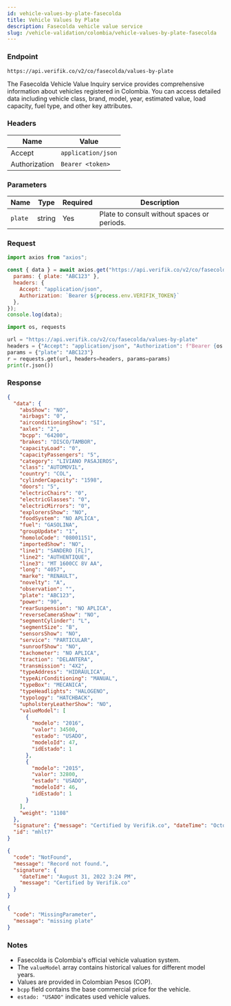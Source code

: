 ```yaml
---
id: vehicle-values-by-plate-fasecolda
title: Vehicle Values by Plate
description: Fasecolda vehicle value service
slug: /vehicle-validation/colombia/vehicle-values-by-plate-fasecolda
---
```



### Endpoint

```
https://api.verifik.co/v2/co/fasecolda/values-by-plate
```

The Fasecolda Vehicle Value Inquiry service provides comprehensive information about vehicles registered in Colombia. You can access detailed data including vehicle class, brand, model, year, estimated value, load capacity, fuel type, and other key attributes.

### Headers

| Name | Value |
| --- | --- |
| Accept | `application/json` |
| Authorization | `Bearer <token>` |

### Parameters

| Name | Type | Required | Description |
| --- | --- | --- | --- |
| `plate` | string | Yes | Plate to consult without spaces or periods. |

### Request

<Tabs>
  <TabItem value="node" label="Node.js">

```javascript
import axios from "axios";

const { data } = await axios.get("https://api.verifik.co/v2/co/fasecolda/values-by-plate", {
  params: { plate: "ABC123" },
  headers: { 
    Accept: "application/json", 
    Authorization: `Bearer ${process.env.VERIFIK_TOKEN}` 
  },
});
console.log(data);
```

  </TabItem>
  <TabItem value="python" label="Python">

```python
import os, requests

url = "https://api.verifik.co/v2/co/fasecolda/values-by-plate"
headers = {"Accept": "application/json", "Authorization": f"Bearer {os.getenv('VERIFIK_TOKEN')}"}
params = {"plate": "ABC123"}
r = requests.get(url, headers=headers, params=params)
print(r.json())
```

  </TabItem>
</Tabs>

### Response

<Tabs>
  <TabItem value="200" label="200">

```json
{
  "data": {
    "absShow": "NO",
    "airbags": "0",
    "airconditioningShow": "SI",
    "axles": "2",
    "bcpp": "64200",
    "brakes": "DISCO/TAMBOR",
    "capacityLoad": "0",
    "capacityPassengers": "5",
    "category": "LIVIANO PASAJEROS",
    "class": "AUTOMOVIL",
    "country": "COL",
    "cylinderCapacity": "1598",
    "doors": "5",
    "electricChairs": "0",
    "electricGlasses": "0",
    "electricMirrors": "0",
    "explorersShow": "NO",
    "foodSystem": "NO APLICA",
    "fuel": "GASOLINA",
    "groupUpdate": "1",
    "homoloCode": "08001151",
    "importedShow": "NO",
    "line1": "SANDERO [FL]",
    "line2": "AUTHENTIQUE",
    "line3": "MT 1600CC 8V AA",
    "long": "4057",
    "marke": "RENAULT",
    "novelty": "A",
    "observation": "",
    "plate": "ABC123",
    "power": "90",
    "rearSuspension": "NO APLICA",
    "reverseCameraShow": "NO",
    "segmentCylinder": "L",
    "segmentSize": "B",
    "sensorsShow": "NO",
    "service": "PARTICULAR",
    "sunroofShow": "NO",
    "tachometer": "NO APLICA",
    "traction": "DELANTERA",
    "transmission": "4X2",
    "typeAddress": "HIDRÁULICA",
    "typeAirConditioning": "MANUAL",
    "typeBox": "MECANICA",
    "typeHeadlights": "HALOGENO",
    "typology": "HATCHBACK",
    "upholsteryLeatherShow": "NO",
    "valueModel": [
      {
        "modelo": "2016",
        "valor": 34500,
        "estado": "USADO",
        "modeloId": 47,
        "idEstado": 1
      },
      {
        "modelo": "2015",
        "valor": 32800,
        "estado": "USADO",
        "modeloId": 46,
        "idEstado": 1
      }
    ],
    "weight": "1108"
  },
  "signature": {"message": "Certified by Verifik.co", "dateTime": "October 12, 2023 7:38 PM"},
  "id": "mhlt7"
}
```

  </TabItem>
  <TabItem value="404" label="404">

```json
{
  "code": "NotFound",
  "message": "Record not found.",
  "signature": {
    "dateTime": "August 31, 2022 3:24 PM",
    "message": "Certified by Verifik.co"
  }
}
```

  </TabItem>
  <TabItem value="409" label="409">

```json
{
  "code": "MissingParameter",
  "message": "missing plate"
}
```

  </TabItem>
</Tabs>

### Notes

- Fasecolda is Colombia's official vehicle valuation system.
- The `valueModel` array contains historical values for different model years.
- Values are provided in Colombian Pesos (COP).
- `bcpp` field contains the base commercial price for the vehicle.
- `estado: "USADO"` indicates used vehicle values.
